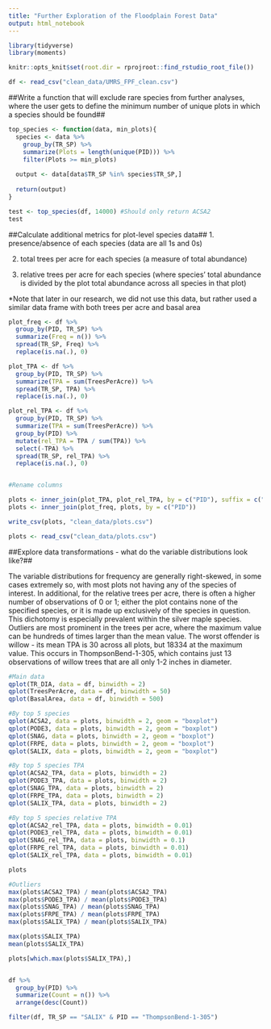 ```yaml
---
title: "Further Exploration of the Floodplain Forest Data"
output: html_notebook
---
```


```r
library(tidyverse)
library(moments)

knitr::opts_knit$set(root.dir = rprojroot::find_rstudio_root_file())
```

```r
df <- read_csv("clean_data/UMRS_FPF_clean.csv")
```

##Write a function that will exclude rare species from further analyses, where the user gets to define the minimum number of unique plots in which a species should be found##

```r
top_species <- function(data, min_plots){
  species <- data %>%
    group_by(TR_SP) %>%
    summarize(Plots = length(unique(PID))) %>%
    filter(Plots >= min_plots)
  
  output <- data[data$TR_SP %in% species$TR_SP,]
  
  return(output)
}

test <- top_species(df, 14000) #Should only return ACSA2
test

```


##Calculate additional metrics for plot-level species data##
1. presence/absence of each species (data are all 1s and 0s)

2. total trees per acre for each species (a measure of total abundance)

3. relative trees per acre for each species (where species’ total abundance is divided by the plot total abundance across all species in that plot)

*Note that later in our research, we did not use this data, but rather used a similar data frame with both trees per acre and basal area

```r
plot_freq <- df %>%
  group_by(PID, TR_SP) %>%
  summarize(Freq = n()) %>%
  spread(TR_SP, Freq) %>%
  replace(is.na(.), 0)

plot_TPA <- df %>%
  group_by(PID, TR_SP) %>%
  summarize(TPA = sum(TreesPerAcre)) %>%
  spread(TR_SP, TPA) %>%
  replace(is.na(.), 0)

plot_rel_TPA <- df %>%
  group_by(PID, TR_SP) %>%
  summarize(TPA = sum(TreesPerAcre)) %>%
  group_by(PID) %>%
  mutate(rel_TPA = TPA / sum(TPA)) %>%
  select(-TPA) %>%
  spread(TR_SP, rel_TPA) %>%
  replace(is.na(.), 0)


#Rename columns

plots <- inner_join(plot_TPA, plot_rel_TPA, by = c("PID"), suffix = c("_TPA","_rel_TPA"))
plots <- inner_join(plot_freq, plots, by = c("PID"))

write_csv(plots, "clean_data/plots.csv")

```
```r
plots <- read_csv("clean_data/plots.csv")

```

##Explore data transformations - what do the variable distributions look like?##

The variable distributions for frequency are generally right-skewed, in some cases extremely so, with most plots not having any of the species of interest. In additional, for the relative trees per acre, there is often a higher number of observations of 0 or 1; either the plot contains none of the specified species, or it is made up exclusively of the species in question. This dichotomy is especially prevalent within the silver maple species. Outliers are most prominent in the trees per acre, where the maximum value can be hundreds of times larger than the mean value. The worst offender is willow - its mean TPA is 30 across all plots, but 18334 at the maximum value. This occurs in ThompsonBend-1-305, which contains just 13 observations of willow trees that are all only 1-2 inches in diameter. 



```r
#Main data
qplot(TR_DIA, data = df, binwidth = 2)
qplot(TreesPerAcre, data = df, binwidth = 50)
qplot(BasalArea, data = df, binwidth = 500)

#By top 5 species
qplot(ACSA2, data = plots, binwidth = 2, geom = "boxplot")
qplot(PODE3, data = plots, binwidth = 2, geom = "boxplot")
qplot(SNAG, data = plots, binwidth = 2, geom = "boxplot")
qplot(FRPE, data = plots, binwidth = 2, geom = "boxplot")
qplot(SALIX, data = plots, binwidth = 2, geom = "boxplot")

#By top 5 species TPA
qplot(ACSA2_TPA, data = plots, binwidth = 2)
qplot(PODE3_TPA, data = plots, binwidth = 2)
qplot(SNAG_TPA, data = plots, binwidth = 2)
qplot(FRPE_TPA, data = plots, binwidth = 2)
qplot(SALIX_TPA, data = plots, binwidth = 2)

#By top 5 species relative TPA
qplot(ACSA2_rel_TPA, data = plots, binwidth = 0.01)
qplot(PODE3_rel_TPA, data = plots, binwidth = 0.01)
qplot(SNAG_rel_TPA, data = plots, binwidth = 0.1)
qplot(FRPE_rel_TPA, data = plots, binwidth = 0.01)
qplot(SALIX_rel_TPA, data = plots, binwidth = 0.01)

plots

```
```r
#Outliers
max(plots$ACSA2_TPA) / mean(plots$ACSA2_TPA)
max(plots$PODE3_TPA) / mean(plots$PODE3_TPA)
max(plots$SNAG_TPA) / mean(plots$SNAG_TPA)
max(plots$FRPE_TPA) / mean(plots$FRPE_TPA)
max(plots$SALIX_TPA) / mean(plots$SALIX_TPA)

max(plots$SALIX_TPA)
mean(plots$SALIX_TPA)

plots[which.max(plots$SALIX_TPA),]


df %>%
  group_by(PID) %>%
  summarize(Count = n()) %>%
  arrange(desc(Count))

filter(df, TR_SP == "SALIX" & PID == "ThompsonBend-1-305")

```

